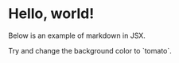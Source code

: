 # Hello, world!

Below is an example of markdown in JSX.

<div style={{ backgroundColor: 'gray', padding: '1rem' }}>
  Try and change the background color to `tomato`.
</div>
